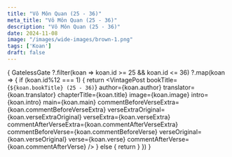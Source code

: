 ```yaml
---
title: "Vô Môn Quan (25 - 36)"
meta_title: "Vô Môn Quan (25 - 36)"
description: "Vô Môn Quan (25 - 36)"
date: 2024-11-08
image: "/images/wide-images/brown-1.png"
tags: ['Koan']
draft: false
---
```



<div class="container vi-koans">

  {
    GatelessGate
     ?.filter(koan => koan.id >= 25 && koan.id <= 36)
     ?.map(koan => {
        if (koan.id%12 === 1) {
          return <VintagePost
            bookTitle={`${koan.bookTitle} (25 - 36)`}
            author={koan.author}
            translator={koan.translator}
                       chapterTitle={koan.title} image={koan.image}
                       intro={koan.intro} main={koan.main}
                              commentBeforeVerseExtra={koan.commentBeforeVerseExtra}
                              verseExtraOriginal={koan.verseExtraOriginal}
                              verseExtra={koan.verseExtra}
                              commentAfterVerseExtra={koan.commentAfterVerseExtra}
                              commentBeforeVerse={koan.commentBeforeVerse}
                              verseOriginal={koan.verseOriginal}
                              verse={koan.verse}
                              commentAfterVerse={koan.commentAfterVerse}
          />
        } else {
          return <VintagePost chapterTitle={koan.title} image={koan.image}
                              intro={koan.intro} main={koan.main}
                              commentBeforeVerseExtra={koan.commentBeforeVerseExtra}
                              verseExtraOriginal={koan.verseExtraOriginal}
                              verseExtra={koan.verseExtra}
                              commentAfterVerseExtra={koan.commentAfterVerseExtra}
                              commentBeforeVerse={koan.commentBeforeVerse}
                              verseOriginal={koan.verseOriginal}
                              verse={koan.verse}
                              commentAfterVerse={koan.commentAfterVerse}
          />
        }
      })
  }

</div>
